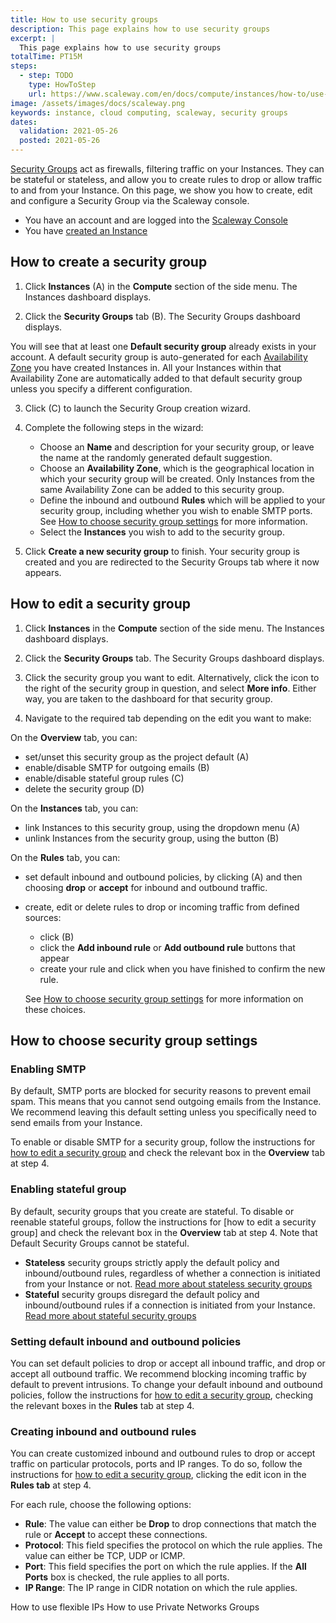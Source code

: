 ```yaml
---
title: How to use security groups
description: This page explains how to use security groups
excerpt: |
  This page explains how to use security groups
totalTime: PT15M
steps:
  - step: TODO
    type: HowToStep
    url: https://www.scaleway.com/en/docs/compute/instances/how-to/use-security-groups
image: /assets/images/docs/scaleway.png
keywords: instance, cloud computing, scaleway, security groups
dates:
  validation: 2021-05-26
  posted: 2021-05-26
---
```


[Security Groups](/compute/instances/concepts#security-group) act as firewalls, filtering traffic on your Instances. They can be stateful or stateless, and allow you to create rules to drop or allow traffic to and from your Instance. On this page, we show you how to create, edit and configure a Security Group via the Scaleway console.

<Message type="requirement">

  - You have an account and are logged into the [Scaleway Console](https://console.scaleway.com)
  - You have [created an Instance](/compute/instances/how-to/create-an-instance)

</Message>

## How to create a security group

1. Click **Instances** (A) in the **Compute** section of the side menu. The Instances dashboard displays.

  <Lightbox src="scaleway-security-groups.png" alt="" />

2. Click the **Security Groups** tab (B). The Security Groups dashboard displays.

  <Message type="note">

  You will see that at least one **Default security group** already exists in your account. A default security group is auto-generated for each [Availability Zone](/compute/instances/concepts#availability-zone) you have created Instances in. All your Instances within that Availability Zone are automatically added to that default security group unless you specify a different configuration.

  </Message>

3. Click <Icon name="plus" /> (C) to launch the Security Group creation wizard.

4. Complete the following steps in the wizard: 

    - Choose an **Name** and description for your security group, or leave the name at the randomly generated default suggestion. 
    - Choose an **Availability Zone**, which is the geographical location in which your security group will be created. Only Instances from the same Availability Zone can be added to this security group.
    - Define the inbound and outbound **Rules** which will be applied to your security group, including whether you wish to enable SMTP ports. See [How to choose security group settings](/compute/instances/how-to/use-security-groups#how-to-choose-security-group-settings) for more information.
    - Select the **Instances** you wish to add to the security group.

5. Click **Create a new security group** to finish. Your security group is created and you are redirected to the Security Groups tab where it now appears.

## How to edit a security group

1. Click **Instances** in the **Compute** section of the side menu. The Instances dashboard displays.

2. Click the **Security Groups** tab. The Security Groups dashboard displays.

3. Click the security group you want to edit. Alternatively, click the <Icon name="more" /> icon to the right of the security group in question, and select **More info**. Either way, you are taken to the dashboard for that security group.

4. Navigate to the required tab depending on the edit you want to make:

On the **Overview** tab, you can:
  <Lightbox src="scaleway-security-group-overview.png" alt="" />

- set/unset this security group as the project default (A)
- enable/disable SMTP for outgoing emails (B)
- enable/disable stateful group rules (C)
- delete the security group (D)

On the **Instances** tab, you can:
  <Lightbox src="scaleway-security-group-instances.png" alt="" />

- link Instances to this security group, using the dropdown menu (A)
- unlink Instances from the security group, using the <Icon name="unlink"/> button (B)

On the **Rules** tab, you can:
  <Lightbox src="scaleway-security-group-rules.png" alt="" />

- set default inbound and outbound policies, by clicking <Icon name="edit"/> (A) and then choosing **drop** or **accept** for inbound and outbound traffic.
- create, edit or delete rules to drop or incoming traffic from defined sources:
  - click <Icon name="edit"/>  (B)
  - click the **Add inbound rule** or **Add outbound rule** buttons that appear
  - create your rule and click <Icon name="validate"/>  when you have finished to confirm the new rule.
  
  See [How to choose security group settings](/compute/instances/how-to/use-security-groups#how-to-choose-security-group-settings) for more information on these choices.

## How to choose security group settings

### Enabling SMTP
By default, SMTP ports are blocked for security reasons to prevent email spam. This means that you cannot send outgoing emails from the Instance. We recommend leaving this default setting unless you specifically need to send emails from your Instance. 

To enable or disable SMTP for a security group, follow the instructions for [how to edit a security group](/compute/instances/how-to/use-security-groups/#how-to-edit-a-security-group) and check the relevant box in the **Overview** tab at step 4.

### Enabling stateful group
By default, security groups that you create are stateful. To disable or reenable stateful groups, follow the instructions for [how to edit a security group] and check the relevant box in the **Overview** tab at step 4. Note that Default Security Groups cannot be stateful.

  - **Stateless** security groups strictly apply the default policy and inbound/outbound rules, regardless of whether a connection is initiated from your Instance or not. [Read more about stateless security groups](/compute/instances/concepts#stateless-security-groups)
  - **Stateful** security groups disregard the default policy and inbound/outbound rules if a connection is initiated from your Instance. [Read more about stateful security groups](/compute/instances/concepts#stateful-security-groups)

### Setting default inbound and outbound policies
You can set default policies to drop or accept all inbound traffic, and drop or accept all outbound traffic. We recommend blocking incoming traffic by default to prevent intrusions. To change your default inbound and outbound policies, follow the instructions for [how to edit a security group](/compute/instances/how-to/use-security-groups/#how-to-edit-a-security-group), checking the relevant boxes in the **Rules** tab at step 4.

### Creating inbound and outbound rules
You can create customized inbound and outbound rules to drop or accept traffic on particular protocols, ports and IP ranges. To do so, follow the instructions for [how to edit a security group](/compute/instances/how-to/use-security-groups/#how-to-edit-a-security-group), clicking the edit icon in the **Rules tab** at step 4.

For each rule, choose the following options:
<Lightbox src="scaleway-security-group-custom-rule.png" alt="" />

- **Rule**: The value can either be **Drop** to drop connections that match the rule or **Accept** to accept these connections.
- **Protocol**: This field specifies the protocol on which the rule applies. The value can either be TCP, UDP or ICMP.
- **Port**: This field specifies the port on which the rule applies. If the **All Ports** box is checked, the rule applies to all ports.
- **IP Range**: The IP range in CIDR notation on which the rule applies.

<Navigation title="See Also">
  <PreviousButton to="/compute/instances/how-to/use-flexips/">How to use flexible IPs</PreviousButton>
  <NextButton to="/compute/instances/how-to/use-private-networks/">How to use Private Networks Groups</NextButton>
</Navigation>